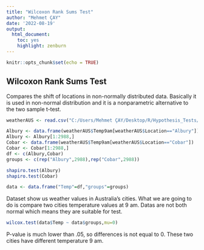 ---
title: "Wilcoxon Rank Sums Test"
author: "Mehmet ÇAY"
date: '2022-08-19'
output: 
  html_document: 
    toc: yes
    highlight: zenburn
---

```{r setup, include=FALSE}
knitr::opts_chunk$set(echo = TRUE)
```

## Wilcoxon Rank Sums Test

Compares the shift of locations in non-normally distributed data. Basically it is used in non-normal distribution and it is a nonparametric alternative to the two sample t-test.
```{r}
weatherAUS <- read.csv("C:/Users/Mehmet ÇAY/Desktop/R/Hypothesis_Tests/weatherAUS.csv")

Albury <- data.frame(weatherAUS$Temp9am[weatherAUS$Location=="Albury"])
Albury <- Albury[1:2988,]
Cobar <- data.frame(weatherAUS$Temp9am[weatherAUS$Location=="Cobar"])
Cobar <- Cobar[1:2988,]
df <- c(Albury,Cobar)
groups <- c(rep("Albury",2988),rep("Cobar",2988))

shapiro.test(Albury)
shapiro.test(Cobar)

data <- data.frame("Temp"=df,"groups"=groups)
```
Dataset show us weather values in Australia's cities. What we are going to do is compare two cities temperature values at 9 am. Datas are not both normal which means they are suitable for test.
```{r}
wilcox.test(data$Temp ~ data$groups,mu=0)
```
P-value is much lower than .05, so differences is not equal to 0. These two cities have different temperature 9 am.
